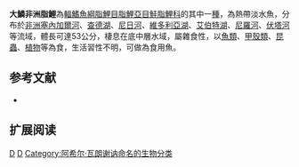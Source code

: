 {{Speciesbox 
| genus = Brycinus
| species = macrolepidotus
| status = LC
| status_system = IUCN3.1
| authority =  [[Achille_Valenciennes|Valenciennes]], 1850
| synonyms = *''Alestes macrolepidotus''<br /><small>Valenciennes, 1850</small>
*''Alestes macrolepiditus''<br /><small>Valenciennes, 1850</small>
*''Alestes rutilus''<br /><small>Boulenger, 1916</small>
}}
'''大鱗非洲脂鯉'''為[[輻鰭魚綱|輻鰭魚綱]][[脂鯉目|脂鯉目]][[脂鯉亞目|脂鯉亞目]][[鮭脂鯉科|鮭脂鯉科]]的其中一[[種|種]]，為熱帶淡水魚，分布於[[非洲|非洲]][[塞內加爾河|塞內加爾河]]、[[查德湖|查德湖]]、[[尼日河|尼日河]]、[[維多利亞湖|維多利亞湖]]、[[艾伯特湖|艾伯特湖]]、[[尼羅河|尼羅河]]、[[伏塔河|伏塔河]]等流域，體長可達53公分，棲息在底中層水域，屬雜食性，以[[魚類|魚類]]、[[甲殼類|甲殼類]]、[[昆蟲|昆蟲]]、[[植物|植物]]等為食，生活習性不明，可做為食用魚。

==参考文献==
{{refbegin}}
*{{FishBase_species|genus=Brycinus|species=macrolepidotus|year=2014|month=1}}
{{refend}}

== 扩展阅读 ==
{{refbegin}}
{{wikispecies-inline|Brycinus macrolepidotus|大鱗非洲脂鯉}}
{{refend}}

{{Taxonbar|from=Q3767010}}

[[Category:食用魚|D]]
[[Category:非洲脂鯉屬|D]]
[[Category:阿希尔·瓦朗谢讷命名的生物分类|Category:阿希尔·瓦朗谢讷命名的生物分类]]


{{魚類小作品}}